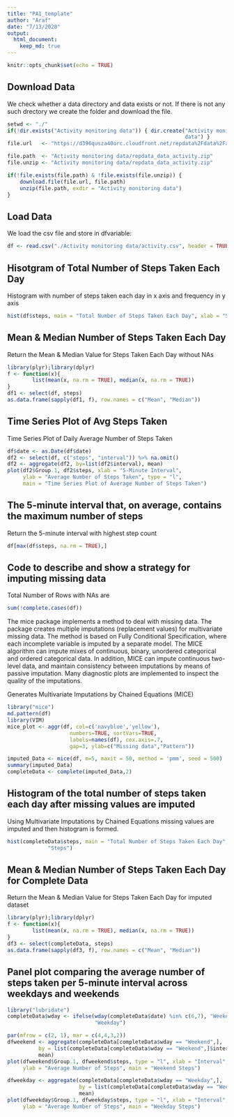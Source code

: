 ```yaml
---
title: "PA1_template"
author: "Araf"
date: "7/13/2020"
output: 
  html_document: 
    keep_md: true 
---
```


```r
knitr::opts_chunk$set(echo = TRUE)
```

## Download Data
We check whether a data directory and data exists or not. If there is not any 
such drectory we create the folder and download the file.

```r
setwd <- "./"
if(!dir.exists("Activity monitoring data")) { dir.create("Activity monitoring 
                                                         data") }
file.url   <- "https://d396qusza40orc.cloudfront.net/repdata%2Fdata%2Factivity.zip"

file.path  <- "Activity monitoring data/repdata_data_activity.zip"
file.unzip <- "Activity monitoring data/repdata_data_activity.zip"

if(!file.exists(file.path) & !file.exists(file.unzip)) {
    download.file(file.url, file.path)
    unzip(file.path, exdir = "Activity monitoring data")
}

```

## Load Data

We load the csv file and store in dfvariable:

```r
df <- read.csv("./Activity monitoring data/activity.csv", header = TRUE)
```

## Hisotgram of Total Number of Steps Taken Each Day

Histogram with number of steps taken each day in x axis and frequency in y axis

```r
hist(df$steps, main = "Total Number of Steps Taken Each Day", xlab = "Steps")
```

## Mean & Median Number of Steps Taken Each Day

Return the Mean & Median Value for Steps Taken Each Day without NAs

```r
library(plyr);library(dplyr)
f <- function(x){
        list(mean(x, na.rm = TRUE), median(x, na.rm = TRUE))
}
df1 <- select(df, steps)  
as.data.frame(sapply(df1, f), row.names = c("Mean", "Median"))
```

## Time Series Plot of Avg Steps Taken

Time Series Plot of Daily Average Number of Steps Taken

```r
df$date <- as.Date(df$date)
df2 <- select(df, c("steps", "interval")) %>% na.omit()
df2 <- aggregate(df2, by=list(df2$interval), mean)
plot(df2$Group.1, df2$steps, xlab = "5-Minute Interval", 
     ylab = "Average Number of Steps Taken", type = "l",
     main = "Time Series Plot of Average Number of Steps Taken")
```

## The 5-minute interval that, on average, contains the maximum number of steps

Return the 5-minute interval with highest step count

```r
df[max(df$steps, na.rm = TRUE),]
```

## Code to describe and show a strategy for imputing missing data

Total Number of Rows with NAs are

```r
sum(!complete.cases(df))
```

The mice package implements a method to deal with missing data. The package creates multiple imputations (replacement values) for multivariate missing data. The method is based on Fully Conditional Specification, where each incomplete variable is imputed by a separate model. The MICE algorithm can impute mixes of continuous, binary, unordered categorical and ordered categorical data. In addition, MICE can impute continuous two-level data, and maintain consistency between imputations by means of passive imputation. Many diagnostic plots are implemented to inspect the quality of the imputations.

Generates Multivariate Imputations by Chained Equations (MICE)

```r
library("mice")
md.pattern(df)
library(VIM)
mice_plot <- aggr(df, col=c('navyblue','yellow'),
                    numbers=TRUE, sortVars=TRUE,
                    labels=names(df), cex.axis=.7,
                    gap=3, ylab=c("Missing data","Pattern"))

imputed_Data <- mice(df, m=5, maxit = 50, method = 'pmm', seed = 500)
summary(imputed_Data)
completeData <- complete(imputed_Data,2)
```

## Histogram of the total number of steps taken each day after missing values are imputed

Using Multivariate Imputations by Chained Equations missing values are imputed 
and then histogram is formed.

```r
hist(completeData$steps, main = "Total Number of Steps Taken Each Day", xlab = 
             "Steps")
```

## Mean & Median Number of Steps Taken Each Day for Complete Data

Return the Mean & Median Value for Steps Taken Each Day for imputed dataset

```r
library(plyr);library(dplyr)
f <- function(x){
        list(mean(x, na.rm = TRUE), median(x, na.rm = TRUE))
}
df3 <- select(completeData, steps)  
as.data.frame(sapply(df3, f), row.names = c("Mean", "Median"))
```

## Panel plot comparing the average number of steps taken per 5-minute interval across weekdays and weekends

```r
library("lubridate")
completeData$wday <- ifelse(wday(completeData$date) %in% c(6,7), "Weekend",
                            "Weekday")

par(mfrow = c(2, 1), mar = c(4,4,3,2))
dfweekend <- aggregate(completeData[completeData$wday == "Weekend",], 
          by = list(completeData[completeData$wday == "Weekend",]$interval), 
          mean)
plot(dfweekend$Group.1, dfweekend$steps, type = "l", xlab = "Interval",
     ylab = "Average Number of Steps", main = "Weekend Steps")

dfweekday <- aggregate(completeData[completeData$wday == "Weekday",], 
                       by = list(completeData[completeData$wday == "Weekday",]$interval), 
                       mean)
plot(dfweekday$Group.1, dfweekday$steps, type = "l", xlab = "Interval",
     ylab = "Average Number of Steps", main = "Weekday Steps")
```
